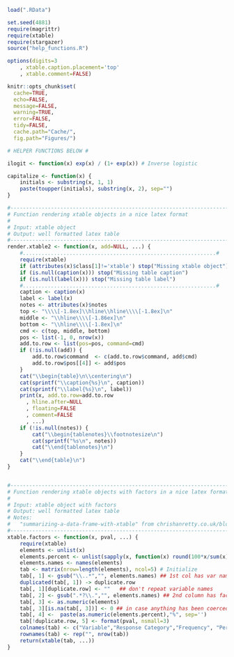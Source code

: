 ```r
load(".RData")

set.seed(4881)
require(magrittr)
require(xtable)
require(stargazer)
source("help_functions.R")

options(digits=3
	, xtable.caption.placement='top'
	, xtable.comment=FALSE)

knitr::opts_chunk$set(
  cache=TRUE,
  echo=FALSE,
  message=FALSE,
  warning=TRUE,
  error=FALSE,
  tidy=FALSE,
  cache.path="Cache/",
  fig.path="Figures/")

# HELPER FUNCTIONS BELOW #

ilogit <- function(x) exp(x) / (1+ exp(x)) # Inverse logistic

capitalize <- function(x) {
	initials <- substring(x, 1, 1)
  	paste(toupper(initials), substring(x, 2), sep="")
}

#------------------------------------------------------------------------#
# Function rendering xtable objects in a nice latex format
#
# Input: xtable object
# Output: well formatted latex table
#------------------------------------------------------------------------#
render.xtable2 <- function(x, add=NULL, ...) {
	#..............................................................#
	require(xtable)
	if (attributes(x)$class[1]!='xtable') stop("Missing xtable object")
	if (is.null(caption(x))) stop("Missing table caption")
	if (is.null(label(x))) stop("Missing table label")
	#..............................................................#
	caption <- caption(x)
	label <- label(x)
	notes <- attributes(x)$notes
	top <- "\\\\[-1.8ex]\\hline\\hline\\\\[-1.8ex]\n"
	middle <- "\\hline\\\\[-1.86ex]\n"
	bottom <- "\\hline\\\\[-1.8ex]\n"
  	cmd <- c(top, middle, bottom)
  	pos <- list(-1, 0, nrow(x))
  	add.to.row <- list(pos=pos, command=cmd)
  	if (!is.null(add)) {
    	add.to.row$command  <- c(add.to.row$command, add$cmd)
    	add.to.row$pos[[4]] <- add$pos
  	}
	cat("\\begin{table}\n\\centering\n")
	cat(sprintf("\\caption{%s}\n", caption))
	cat(sprintf("\\label{%s}\n", label))
	print(x, add.to.row=add.to.row
	  , hline.after=NULL
	  , floating=FALSE
	  , comment=FALSE
	  , ...)
	if (!is.null(notes)) {
		cat("\\begin{tablenotes}\\footnotesize\n")                  
		cat(sprintf("%s\n", notes))
		cat("\\end{tablenotes}\n")
	}
	cat("\\end{table}\n")   
}


#------------------------------------------------------------------------#
# Function rendering xtable objects with factors in a nice latex format
#
# Input: xtable object with factors
# Output: well formatted latex table
# Notes: 
# 	"summarizing-a-data-frame-with-xtable" from chrishanretty.co.uk/blog/
#------------------------------------------------------------------------#
xtable.factors <- function(x, pval, ...) {
	require(xtable)
	elements <- unlist(x)
	elements.percent <- unlist(sapply(x, function(x) round(100*x/sum(x))))
	elements.names <- names(elements)
	tab <- matrix(nrow=length(elements), ncol=5) # Initialize
	tab[, 1] <- gsub("\\..*","", elements.names) ## 1st col has var name
	duplicated(tab[, 1]) -> duplicate.row 
	tab[, 1][duplicate.row] <- ""   ## don't repeat variable names
	tab[, 2] <- gsub(".*?\\.","", elements.names) ## 2nd column has factor levels
	tab[, 3] <- as.numeric(elements)
	tab[, 3][is.na(tab[, 3])] <- 0 ## in case anything has been coerced
	tab[, 4] <-  paste(as.numeric(elements.percent),"%", sep='')
	tab[!duplicate.row, 5] <- format(pval, nsmall=3)
	colnames(tab) <- c("Variable","Response Category","Frequency", "Percent","P-value")
	rownames(tab) <- rep("", nrow(tab))
	return(xtable(tab, ...))
}
```

